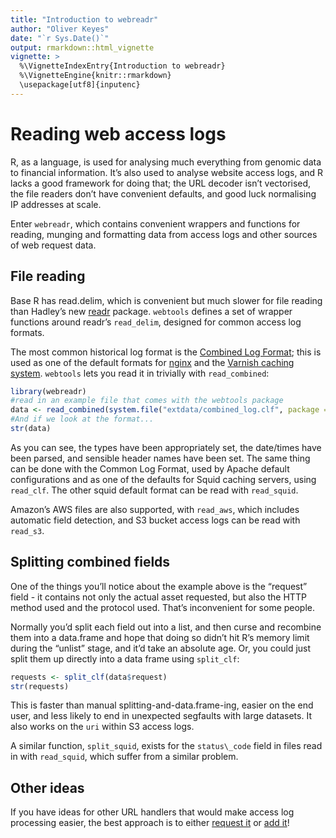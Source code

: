 ```yaml
---
title: "Introduction to webreadr"
author: "Oliver Keyes"
date: "`r Sys.Date()`"
output: rmarkdown::html_vignette
vignette: >
  %\VignetteIndexEntry{Introduction to webreadr}
  %\VignetteEngine{knitr::rmarkdown}
  \usepackage[utf8]{inputenc}
---
```


# Reading web access logs
R, as a language, is used for analysing much everything from genomic data to financial information. It's also
used to analyse website access logs, and R lacks a good framework for doing that; the URL decoder isn't vectorised,
the file readers don't have convenient defaults, and good luck normalising IP addresses at scale.

Enter <code>webreadr</code>, which contains convenient wrappers and functions for reading, munging and formatting
data from access logs and other sources of web request data.

## File reading
Base R has read.delim, which is convenient but much slower for file reading than Hadley's new [readr](https://github.com/hadley/readr)
package. <code>webtools</code> defines a set of wrapper functions around readr's <code>read_delim</code>, designed
for common access log formats.

The most common historical log format is the [Combined Log Format](http://httpd.apache.org/docs/1.3/logs.html#combined); this is used as one of the default formats for [nginx](http://nginx.org/) and the [Varnish caching system](https://www.varnish-cache.org/docs/trunk/reference/varnishncsa.html). <code>webtools</code>
lets you read it in trivially with <code>read\_combined</code>:

```r
library(webreadr)
#read in an example file that comes with the webtools package
data <- read_combined(system.file("extdata/combined_log.clf", package = "webreadr"))
#And if we look at the format...
str(data)
```

As you can see, the types have been appropriately set, the date/times have been parsed, and sensible header names have been set.
The same thing can be done with the Common Log Format, used by Apache default configurations and as one of the defaults for
Squid caching servers, using <code>read\_clf</code>. The other squid default format can be read with <code>read\_squid</code>.

Amazon's AWS files are also supported, with <code>read\_aws</code>, which includes automatic field detection, and S3 bucket
access logs can be read with <code>read\_s3</code>.

## Splitting combined fields

One of the things you'll notice about the example above is the "request" field - it contains not only the actual asset
requested, but also the HTTP method used and the protocol used. That's inconvenient for some people.

Normally you'd split each field out into a list, and then curse and recombine them into a data.frame and hope that
doing so didn't hit R's memory limit during the "unlist" stage, and it'd take an absolute age. Or, you could just split them
up directly into a data frame using <code>split\_clf</code>:

```r
requests <- split_clf(data$request)
str(requests)
```

This is faster than manual splitting-and-data.frame-ing, easier on the end user, and less likely to end in unexpected segfaults with
large datasets. It also works on the <code>uri</code> within S3 access logs.

A similar function, <code>split\_squid</code>, exists for the `status\_code` field in files read in with <code>read_squid</code>, which suffer from a similar problem.

## Other ideas
If you have ideas for other URL handlers that would make access log processing easier, the best approach
is to either [request it](https://github.com/Ironholds/webtools/issues) or [add it](https://github.com/Ironholds/webtools/pulls)!

